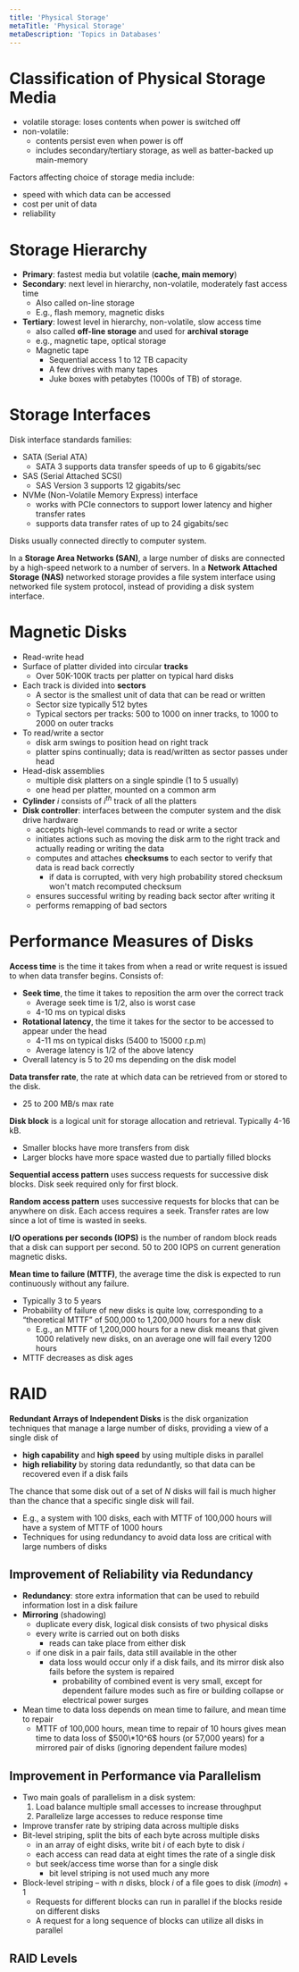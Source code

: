 ```yaml
---
title: 'Physical Storage'
metaTitle: 'Physical Storage'
metaDescription: 'Topics in Databases'
---
```


<link
  rel="stylesheet"
  href="https://cdn.jsdelivr.net/npm/katex@0.11.0/dist/katex.min.css"
  integrity="sha384-BdGj8xC2eZkQaxoQ8nSLefg4AV4/AwB3Fj+8SUSo7pnKP6Eoy18liIKTPn9oBYNG"
  crossOrigin="anonymous"
/>

# Classification of Physical Storage Media

- volatile storage: loses contents when power is switched off
- non-volatile:
  - contents persist even when power is off
  - includes secondary/tertiary storage, as well as batter-backed up main-memory

Factors affecting choice of storage media include:

- speed with which data can be accessed
- cost per unit of data
- reliability

# Storage Hierarchy

- **Primary**: fastest media but volatile (**cache, main memory**)
- **Secondary**: next level in hierarchy, non-volatile, moderately fast access time
  - Also called on-line storage
  - E.g., flash memory, magnetic disks
- **Tertiary**: lowest level in hierarchy, non-volatile, slow access time
  - also called **off-line storage** and used for **archival storage**
  - e.g., magnetic tape, optical storage
  - Magnetic tape
    - Sequential access 1 to 12 TB capacity
    - A few drives with many tapes
    - Juke boxes with petabytes (1000s of TB) of storage.

# Storage Interfaces

Disk interface standards families:

- SATA (Serial ATA)
  - SATA 3 supports data transfer speeds of up to 6 gigabits/sec
- SAS (Serial Attached SCSI)
  - SAS Version 3 supports 12 gigabits/sec
- NVMe (Non-Volatile Memory Express) interface
  - works with PCIe connectors to support lower latency and higher transfer rates
  - supports data transfer rates of up to 24 gigabits/sec

Disks usually connected directly to computer system.

In a **Storage Area Networks (SAN)**, a large number of disks are connected by a high-speed network to a number of servers. In a **Network Attached Storage (NAS)** networked storage provides a file system interface using networked file system protocol, instead of providing a disk system interface.

# Magnetic Disks

- Read-write head
- Surface of platter divided into circular **tracks**
  - Over 50K-100K tracts per platter on typical hard disks
- Each track is divided into **sectors**
  - A sector is the smallest unit of data that can be read or written
  - Sector size typically 512 bytes
  - Typical sectors per tracks: 500 to 1000 on inner tracks, to 1000 to 2000 on outer tracks
- To read/write a sector
  - disk arm swings to position head on right track
  - platter spins continually; data is read/written as sector passes under head
- Head-disk assemblies
  - multiple disk platters on a single spindle (1 to 5 usually)
  - one head per platter, mounted on a common arm
- **Cylinder** $i$ consists of $i^{th}$ track of all the platters
- **Disk controller**: interfaces between the computer system and the disk drive hardware
  - accepts high-level commands to read or write a sector
  - initiates actions such as moving the disk arm to the right track and actually reading or writing the data
  - computes and attaches **checksums** to each sector to verify that data is read back correctly
    - if data is corrupted, with very high probability stored checksum won't match recomputed checksum
  - ensures successful writing by reading back sector after writing it
  - performs remapping of bad sectors

# Performance Measures of Disks

**Access time** is the time it takes from when a read or write request is issued to when data transfer begins. Consists of:

- **Seek time**, the time it takes to reposition the arm over the correct track
  - Average seek time is 1/2, also is worst case
  - 4-10 ms on typical disks
- **Rotational latency**, the time it takes for the sector to be accessed to appear under the head
  - 4-11 ms on typical disks (5400 to 15000 r.p.m)
  - Average latency is 1/2 of the above latency
- Overall latency is 5 to 20 ms depending on the disk model

**Data transfer rate**, the rate at which data can be retrieved from or stored to the disk.

- 25 to 200 MB/s max rate

**Disk block** is a logical unit for storage allocation and retrieval. Typically 4-16 kB.

- Smaller blocks have more transfers from disk
- Larger blocks have more space wasted due to partially filled blocks

**Sequential access pattern** uses success requests for successive disk blocks. Disk seek required only for first block.

**Random access pattern** uses successive requests for blocks that can be anywhere on disk. Each access requires a seek. Transfer rates are low since a lot of time is wasted in seeks.

**I/O operations per seconds (IOPS)** is the number of random block reads that a disk can support per second. 50 to 200 IOPS on current generation magnetic disks.

**Mean time to failure (MTTF)**, the average time the disk is expected to
run continuously without any failure.

- Typically 3 to 5 years
- Probability of failure of new disks is quite low, corresponding to a “theoretical MTTF” of 500,000 to 1,200,000 hours for a new disk
  - E.g., an MTTF of 1,200,000 hours for a new disk means that given 1000 relatively new disks, on an average one will fail every 1200
    hours
- MTTF decreases as disk ages

# RAID

**Redundant Arrays of Independent Disks** is the disk organization techniques that manage a large number of disks, providing a view of a single disk of

- **high capability** and **high speed** by using multiple disks in parallel
- **high reliability** by storing data redundantly, so that data can be recovered even if a disk fails

The chance that some disk out of a set of $N$ disks will fail is much higher than the chance that a specific single disk will fail.

- E.g., a system with 100 disks, each with MTTF of 100,000 hours will have a system of MTTF of 1000 hours
- Techniques for using redundancy to avoid data loss are critical with large numbers of disks

## Improvement of Reliability via Redundancy

- **Redundancy**: store extra information that can be used to rebuild information lost in a disk failure
- **Mirroring** (shadowing)
  - duplicate every disk, logical disk consists of two physical disks
  - every write is carried out on both disks
    - reads can take place from either disk
  - if one disk in a pair fails, data still available in the other
    - data loss would occur only if a disk fails, and its mirror disk also fails before the system is repaired
      - probability of combined event is very small, except for dependent failure modes such as fire or building collapse or electrical power surges
- Mean time to data loss depends on mean time to failure, and mean time to repair
  - MTTF of 100,000 hours, mean time to repair of 10 hours gives mean
    time to data loss of $500\*10^6$ hours (or 57,000 years) for a mirrored pair of disks (ignoring dependent failure modes)

## Improvement in Performance via Parallelism

- Two main goals of parallelism in a disk system:
  1. Load balance multiple small accesses to increase throughput
  2. Parallelize large accesses to reduce response time
- Improve transfer rate by striping data across multiple disks
- Bit-level striping, split the bits of each byte across multiple disks
  - in an array of eight disks, write bit $i$ of each byte to disk $i$
  - each access can read data at eight times the rate of a single disk
  - but seek/access time worse than for a single disk
    - bit level striping is not used much any more
- Block-level striping – with $n$ disks, block $i$ of a file goes to disk ($i mod n) + 1$
  - Requests for different blocks can run in parallel if the blocks reside on
    different disks
  - A request for a long sequence of blocks can utilize all disks in parallel

## RAID Levels
